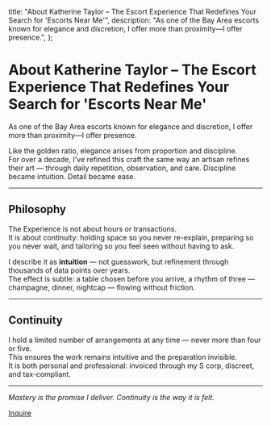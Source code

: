   title: "About Katherine Taylor – The Escort Experience That Redefines Your Search for 'Escorts Near Me'",
  description:
    "As one of the Bay Area escorts known for elegance and discretion, I offer more than proximity—I offer presence.",
};

# About Katherine Taylor – The Escort Experience That Redefines Your Search for 'Escorts Near Me'

As one of the Bay Area escorts known for elegance and discretion, I offer more than proximity—I offer presence.

Like the golden ratio, elegance arises from proportion and discipline.  
For over a decade, I've refined this craft the same way an artisan refines their art — through daily repetition, observation, and care. Discipline became intuition. Detail became ease.

---

## Philosophy

The Experience is not about hours or transactions.  
It is about continuity: holding space so you never re-explain, preparing so you never wait, and tailoring so you feel seen without having to ask.

I describe it as **intuition** — not guesswork, but refinement through thousands of data points over years.  
The effect is subtle: a table chosen before you arrive, a rhythm of three — champagne, dinner, nightcap — flowing without friction.

---

## Continuity

I hold a limited number of arrangements at any time — never more than four or five.  
This ensures the work remains intuitive and the preparation invisible.  
It is both personal and professional: invoiced through my S corp, discreet, and tax-compliant.

---

*Mastery is the promise I deliver. Continuity is the way it is felt.*

<div className="flex justify-center mt-12">
  <a
    href="/inquire"
    data-cta="inquire"
    className="inline-flex items-center rounded-full bg-black text-white px-8 py-3 text-base font-medium hover:opacity-90 transition"
  >
    Inquire
  </a>
</div>


